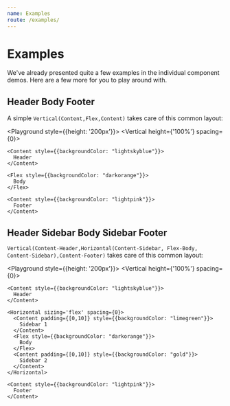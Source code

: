 ```yaml
---
name: Examples
route: /examples/
---
```



# Examples

We've already presented quite a few examples in the individual component demos. Here are a few more for you to play around with.

## Header Body Footer
A simple `Vertical(Content,Flex,Content)` takes care of this common layout: 

<Playground style={{height: '200px'}}>
  <Vertical height={'100%'} spacing={0}>
    
    <Content style={{backgroundColor: "lightskyblue"}}>
      Header
    </Content>
    
    <Flex style={{backgroundColor: "darkorange"}}>
      Body
    </Flex>
    
    <Content style={{backgroundColor: "lightpink"}}>
      Footer
    </Content>

  </Vertical>
</Playground>

## Header Sidebar Body Sidebar Footer

`Vertical(Content-Header,Horizontal(Content-Sidebar, Flex-Body, Content-Sidebar),Content-Footer)` takes care of this common layout: 

<Playground style={{height: '200px'}}>
  <Vertical height={'100%'} spacing={0}>
    
    <Content style={{backgroundColor: "lightskyblue"}}>
      Header
    </Content>
    
    <Horizontal sizing='flex' spacing={0}>
      <Content padding={[0,10]} style={{backgroundColor: "limegreen"}}>
        Sidebar 1
      </Content>
      <Flex style={{backgroundColor: "darkorange"}}>
        Body
      </Flex>
      <Content padding={[0,10]} style={{backgroundColor: "gold"}}>
        Sidebar 2
      </Content>
    </Horizontal>
    
    <Content style={{backgroundColor: "lightpink"}}>
      Footer
    </Content>

  </Vertical>
</Playground>